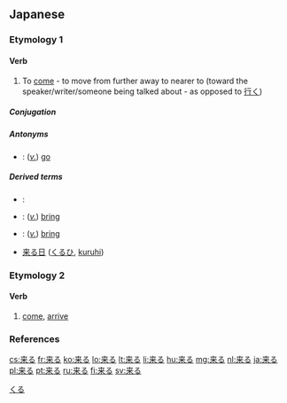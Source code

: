==Japanese==
{{ja-kanjitab|来}}

===Etymology 1===

====Verb====
{{ja-verb|kk|type=3|hira=くる|rom=kuru|kyu=來る}}

# To [[come]] - to move from further away to nearer to (toward the speaker/writer/someone being talked about - as opposed to [[行く]])

=====Conjugation=====
{{ja-kuru|||}}

=====Antonyms=====
* {{l|ja|行く|tr=[[いく]], [[iku]]|sc=Jpan}}: (''[[verb|v.]]'') [[go]]

=====Derived terms=====
* {{l|ja|迫り来る|tr=[[せまりくる]], [[semarikuru]]|sc=Jpan}}:
* {{l|ja|持って来る|tr=[[もってくる]], [[mottekuru]]|sc=Jpan}}: (''[[verb|v.]]'') [[bring]] {{qualifier|the object is a thing}}
* {{l|ja|連れて来る|tr=[[つれてくる]], [[tsuretekuru]]|sc=Jpan}}: (''[[verb|v.]]'') [[bring]] {{qualifier|the object is a person}}
* [[来る日]] ([[くるひ]], [[kuruhi]])

===Etymology 2===

====Verb====
{{ja-verb|kk|type=1|tr=intrans|hira=きたる|rom=kitaru}}

# [[come]], [[arrive]]
#: {{usex|'''来る'''（きたる）年が皆さん一人びとりにとり、よい年であるよう祈っています|tr='''きたる'''としがみなさんひとりびとりにとり、よいとしであるよういのっています。<br/>'''''kitaru''' toshi ga minasan hitori bitori ni tori, yoi toshi de aru yō inotte imasu.''|t=''I pray that '''next''' year will be a good year for each of you.|lang=ja|ref=<ref>"天皇誕生日 皇居で一般参賀", NHK, 23 December 2011</ref>}}

===References===
<references/>

[[Category:1000 Japanese basic words|くる]]

[[cs:来る]]
[[fr:来る]]
[[ko:来る]]
[[lo:来る]]
[[lt:来る]]
[[li:来る]]
[[hu:来る]]
[[mg:来る]]
[[nl:来る]]
[[ja:来る]]
[[pl:来る]]
[[pt:来る]]
[[ru:来る]]
[[fi:来る]]
[[sv:来る]]